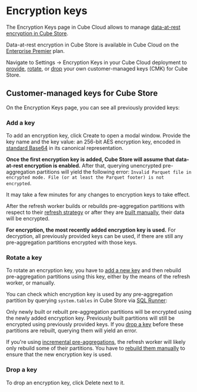 # Encryption keys

The <Btn>Encryption Keys</Btn> page in Cube Cloud allows to manage [data-at-rest
encryption in Cube Store][ref-cube-store-encryption].

<SuccessBox>

Data-at-rest encryption in Cube Store is available in Cube Cloud on the
[Enterprise Premier](https://cube.dev/pricing) plan.

</SuccessBox>
 
Navigate to <Btn>Settings → Encryption Keys</Btn> in your Cube Cloud deployment
to [provide](#add-a-key), [rotate](#rotate-a-key), or [drop](#drop-a-key)
your own customer-managed keys (CMK) for Cube Store.

## Customer-managed keys for Cube Store

On the <Btn>Encryption Keys</Btn> page, you can see all previously provided keys:

<Screenshot src="https://ucarecdn.com/48038ac1-fdf1-4c87-8860-ac503bfcdac3/" />

### Add a key

To add an encryption key, click <Btn>Create</Btn> to open a modal window.
Provide the key name and the key value: an 256-bit AES encryption key, encoded
in [standard Base64][link-base64] in its canonical representation.

<Screenshot src="https://ucarecdn.com/9338679e-9ed0-4ac2-86a8-975e08699c34/" />

**Once the first encryption key is added, Cube Store will assume that data-at-rest
encryption is enabled.** After that, querying unencrypted pre-aggregation partitions
will yield the following error: `Invalid Parquet file in encrypted mode. File (or
at least the Parquet footer) is not encrypted`.

<InfoBox>

It may take a few minutes for any changes to encryption keys to take effect.

</InfoBox>

After the refresh worker builds or rebuilds pre-aggregation partitions with
respect to their [refresh strategy][ref-pre-aggs-refresh-strategy] or after they
are [built manually][ref-pre-aggs-build-manually], their data will be encrypted.

**For encryption, the most recently added encryption key is used.** For decryption,
all previously provided keys can be used, if there are still any pre-aggregation
partitions encrypted with those keys.

### Rotate a key

To rotate an encryption key, you have to [add a new key](#add-a-key) and then
rebuild pre-aggregation partitions using this key, either by the means of the
refresh worker, or manually.

You can check which encryption key is used by any pre-aggregation partition by
querying `system.tables` in Cube Store via [SQL Runner][ref-sql-runner]:

<Screenshot src="https://ucarecdn.com/017ca9d6-e8d2-4896-9324-1bec38aaa621/" />

<WarningBox>

Only newly built or rebuilt pre-aggregation partitions will be encrypted using the
newly added encryption key. Previously built partitions will still be encrypted
using previously provided keys. If you [drop a key](#drop-a-key) before these
partitions are rebuilt, querying them will yield an error.

</WarningBox>

<InfoBox>

If you're using [incremental pre-aggregations][ref-pre-aggs-incremental], the
refresh worker will likely only rebuild some of their partitions. You have to [rebuild
them manually][ref-pre-aggs-build-manually] to ensure that the new encryption key
is used.

</InfoBox>

### Drop a key

To drop an encryption key, click <Btn>Delete</Btn> next to it.


[ref-cube-store-encryption]: /product/caching/running-in-production#data-at-rest-encryption
[link-base64]: https://datatracker.ietf.org/doc/html/rfc4648#section-4
[ref-pre-aggs-refresh-strategy]: /product/caching/using-pre-aggregations#refresh-strategy
[ref-pre-aggs-build-manually]: /product/workspace/pre-aggregations
[ref-pre-aggs-incremental]: /reference/data-model/pre-aggregations#incremental
[ref-sql-runner]: /product/workspace/sql-runner